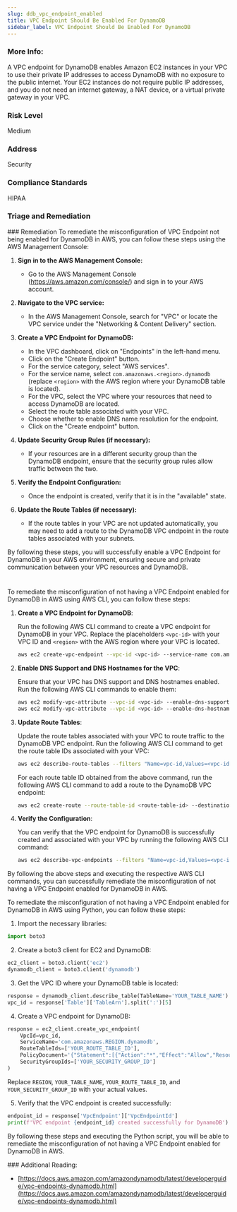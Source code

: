 ```yaml
---
slug: ddb_vpc_endpoint_enabled
title: VPC Endpoint Should Be Enabled For DynamoDB
sidebar_label: VPC Endpoint Should Be Enabled For DynamoDB
---
```


### More Info:

A VPC endpoint for DynamoDB enables Amazon EC2 instances in your VPC to use their private IP addresses to access DynamoDB with no exposure to the public internet. Your EC2 instances do not require public IP addresses, and you do not need an internet gateway, a NAT device, or a virtual private gateway in your VPC.

### Risk Level

Medium

### Address

Security

### Compliance Standards

HIPAA


### Triage and Remediation
<Tabs>
<Tab title='Remediation'>
### Remediation

<AccordionGroup>
<Accordion title='Using Console' defaultOpen='true'>
To remediate the misconfiguration of VPC Endpoint not being enabled for DynamoDB in AWS, you can follow these steps using the AWS Management Console:

1. **Sign in to the AWS Management Console:**
   - Go to the AWS Management Console (https://aws.amazon.com/console/) and sign in to your AWS account.

2. **Navigate to the VPC service:**
   - In the AWS Management Console, search for "VPC" or locate the VPC service under the "Networking & Content Delivery" section.

3. **Create a VPC Endpoint for DynamoDB:**
   - In the VPC dashboard, click on "Endpoints" in the left-hand menu.
   - Click on the "Create Endpoint" button.
   - For the service category, select "AWS services".
   - For the service name, select `com.amazonaws.<region>.dynamodb` (replace `<region>` with the AWS region where your DynamoDB table is located).
   - For the VPC, select the VPC where your resources that need to access DynamoDB are located.
   - Select the route table associated with your VPC.
   - Choose whether to enable DNS name resolution for the endpoint.
   - Click on the "Create endpoint" button.

4. **Update Security Group Rules (if necessary):**
   - If your resources are in a different security group than the DynamoDB endpoint, ensure that the security group rules allow traffic between the two.

5. **Verify the Endpoint Configuration:**
   - Once the endpoint is created, verify that it is in the "available" state.

6. **Update the Route Tables (if necessary):**
   - If the route tables in your VPC are not updated automatically, you may need to add a route to the DynamoDB VPC endpoint in the route tables associated with your subnets.

By following these steps, you will successfully enable a VPC Endpoint for DynamoDB in your AWS environment, ensuring secure and private communication between your VPC resources and DynamoDB.

#
</Accordion>

<Accordion title='Using CLI'>
To remediate the misconfiguration of not having a VPC Endpoint enabled for DynamoDB in AWS using AWS CLI, you can follow these steps:

1. **Create a VPC Endpoint for DynamoDB**:
   
   Run the following AWS CLI command to create a VPC endpoint for DynamoDB in your VPC. Replace the placeholders `<vpc-id>` with your VPC ID and `<region>` with the AWS region where your VPC is located.

   ```bash
   aws ec2 create-vpc-endpoint --vpc-id <vpc-id> --service-name com.amazonaws.<region>.dynamodb
   ```

2. **Enable DNS Support and DNS Hostnames for the VPC**:

   Ensure that your VPC has DNS support and DNS hostnames enabled. Run the following AWS CLI commands to enable them:

   ```bash
   aws ec2 modify-vpc-attribute --vpc-id <vpc-id> --enable-dns-support
   aws ec2 modify-vpc-attribute --vpc-id <vpc-id> --enable-dns-hostnames
   ```

3. **Update Route Tables**:

   Update the route tables associated with your VPC to route traffic to the DynamoDB VPC endpoint. Run the following AWS CLI command to get the route table IDs associated with your VPC:

   ```bash
   aws ec2 describe-route-tables --filters "Name=vpc-id,Values=<vpc-id>" --query "RouteTables[].RouteTableId" --output text
   ```

   For each route table ID obtained from the above command, run the following AWS CLI command to add a route to the DynamoDB VPC endpoint:

   ```bash
   aws ec2 create-route --route-table-id <route-table-id> --destination-cidr-block 0.0.0.0/0 --vpc-endpoint-id <vpc-endpoint-id>
   ```

4. **Verify the Configuration**:

   You can verify that the VPC endpoint for DynamoDB is successfully created and associated with your VPC by running the following AWS CLI command:

   ```bash
   aws ec2 describe-vpc-endpoints --filters "Name=vpc-id,Values=<vpc-id>" --query "VpcEndpoints[?ServiceName=='com.amazonaws.<region>.dynamodb']"
   ```

By following the above steps and executing the respective AWS CLI commands, you can successfully remediate the misconfiguration of not having a VPC Endpoint enabled for DynamoDB in AWS.
</Accordion>

<Accordion title='Using Python'>
To remediate the misconfiguration of not having a VPC Endpoint enabled for DynamoDB in AWS using Python, you can follow these steps:

1. Import the necessary libraries:
```python
import boto3
```

2. Create a boto3 client for EC2 and DynamoDB:
```python
ec2_client = boto3.client('ec2')
dynamodb_client = boto3.client('dynamodb')
```

3. Get the VPC ID where your DynamoDB table is located:
```python
response = dynamodb_client.describe_table(TableName='YOUR_TABLE_NAME')
vpc_id = response['Table']['TableArn'].split(':')[5]
```

4. Create a VPC endpoint for DynamoDB:
```python
response = ec2_client.create_vpc_endpoint(
    VpcId=vpc_id,
    ServiceName='com.amazonaws.REGION.dynamodb',
    RouteTableIds=['YOUR_ROUTE_TABLE_ID'],
    PolicyDocument='{"Statement":[{"Action":"*","Effect":"Allow","Resource":"*","Principal":"*"}]}',
    SecurityGroupIds=['YOUR_SECURITY_GROUP_ID']
)
```
Replace `REGION`, `YOUR_TABLE_NAME`, `YOUR_ROUTE_TABLE_ID`, and `YOUR_SECURITY_GROUP_ID` with your actual values.

5. Verify that the VPC endpoint is created successfully:
```python
endpoint_id = response['VpcEndpoint']['VpcEndpointId']
print(f'VPC endpoint {endpoint_id} created successfully for DynamoDB')
```

By following these steps and executing the Python script, you will be able to remediate the misconfiguration of not having a VPC Endpoint enabled for DynamoDB in AWS.
</Accordion>

</AccordionGroup>
</Tab>
</Tabs>
### Additional Reading:

- [https://docs.aws.amazon.com/amazondynamodb/latest/developerguide/vpc-endpoints-dynamodb.html](https://docs.aws.amazon.com/amazondynamodb/latest/developerguide/vpc-endpoints-dynamodb.html) 

